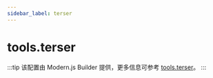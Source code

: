 ```yaml
---
sidebar_label: terser
---
```


# tools.terser

:::tip
该配置由 Modern.js Builder 提供，更多信息可参考 [tools.terser](https://modernjs.dev/builder/api/config-tools.html#toolsterser)。
:::


<Main />

